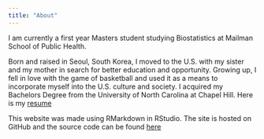 ```yaml
---
title: "About"
---
```


I am currently a first year Masters student studying Biostatistics at Mailman School of Public Health. 

Born and raised in Seoul, South Korea, I moved to the U.S. with my sister and my mother in search for better education and opportunity. Growing up, I fell in love with the game of basketball and used it as a means to incorporate myself into the U.S. culture and society. I acquired my Bachelors Degree from the University of North Carolina at Chapel Hill. Here is my [resume](resume.html)






This website was made using RMarkdown in RStudio. The site is hosted on GitHub and the source code can be found [here](https://github.com/steveshin31/steveshin31.github.io)

